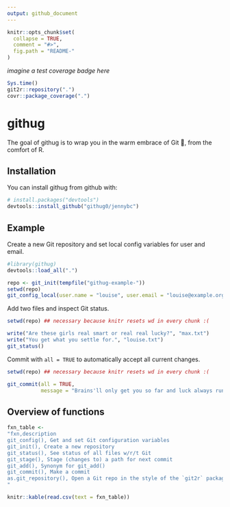 ```yaml
---
output: github_document
---
```


<!-- README.md is generated from README.Rmd. Please edit that file -->

```r
knitr::opts_chunk$set(
  collapse = TRUE,
  comment = "#>",
  fig.path = "README-"
)
```

*imagine a test coverage badge here* 

```r
Sys.time()
git2r::repository(".")
covr::package_coverage(".")
```

# githug

The goal of githug is to wrap you in the warm embrace of Git 🤗, from the comfort of R.

## Installation

You can install githug from github with:

```r
# install.packages("devtools")
devtools::install_github("githug0/jennybc")
```

## Example

Create a new Git repository and set local config variables for user and email.

```r
#library(githug)
devtools::load_all(".")

repo <- git_init(tempfile("githug-example-"))
setwd(repo)
git_config_local(user.name = "louise", user.email = "louise@example.org")
```

Add two files and inspect Git status.

```r
setwd(repo) ## necessary because knitr resets wd in every chunk :(

write("Are these girls real smart or real real lucky?", "max.txt")
write("You get what you settle for.", "louise.txt")
git_status()
```

Commit with `all = TRUE` to automatically accept all current changes.

```r
setwd(repo) ## necessary because knitr resets wd in every chunk :(

git_commit(all = TRUE,
           message = "Brains'll only get you so far and luck always runs out.")
```

## Overview of functions

```r
fxn_table <-
"fxn,description
git_config(), Get and set Git configuration variables
git_init(), Create a new repository
git_status(), See status of all files w/r/t Git
git_stage(), Stage (changes to) a path for next commit
git_add(), Synonym for git_add()
git_commit(), Make a commit
as.git_repository(), Open a Git repo in the style of the `git2r` package
"
```

```r
knitr::kable(read.csv(text = fxn_table))
```
